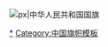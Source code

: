 [[File:Flag of the People's Republic of China.svg|{{{1|25}}}px|中华人民共和国国旗]]<noinclude>
[[Category:中华人民共和国国旗|*]]
[[Category:中国旗帜模板]]
</noinclude>